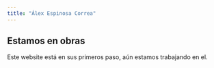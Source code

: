 ```yaml
---
title: "Álex Espinosa Correa"
---
```


::: {.callout-caution}
## Estamos en obras

Este website está en sus primeros paso, aún estamos trabajando en el. 
:::